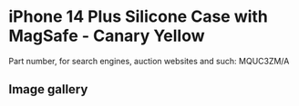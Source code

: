
# iPhone 14 Plus Silicone Case with MagSafe - Canary Yellow

Part number, for search engines, auction websites and such: MQUC3ZM/A

## Image gallery

<div style={{ width: "768px" }}>
  <GalleryComponent
    images={[
      {
        original: "/everysource/MQUC3.webp",
        thumbnail: "/everypreview/MQUC3.webp",
      },
      {
        original: "/everysource/MQUC3_AV1.webp",
        thumbnail: "/everypreview/MQUC3_AV1.webp",
      },
      {
        original: "/everysource/MQUC3_AV2.webp",
        thumbnail: "/everypreview/MQUC3_AV2.webp",
      },
      {
        original: "/everysource/MQUC3_AV3.webp",
        thumbnail: "/everypreview/MQUC3_AV3.webp",
      },
      {
        original: "/everysource/MQUC3_AV4.webp",
        thumbnail: "/everypreview/MQUC3_AV4.webp",
      },
      {
        original: "/everysource/MQUC3_AV5.webp",
        thumbnail: "/everypreview/MQUC3_AV5.webp",
      }
    ]}
  />
</div>